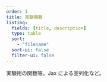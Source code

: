 ```yaml
---
order: 1
title: 実験関数
listing:
  fields: [title, description]
  type: table
  sort:
    - "filename"
  sort-ui: false
  filter-ui: false
---
```


実験用の関数等。Jax による並列化など。